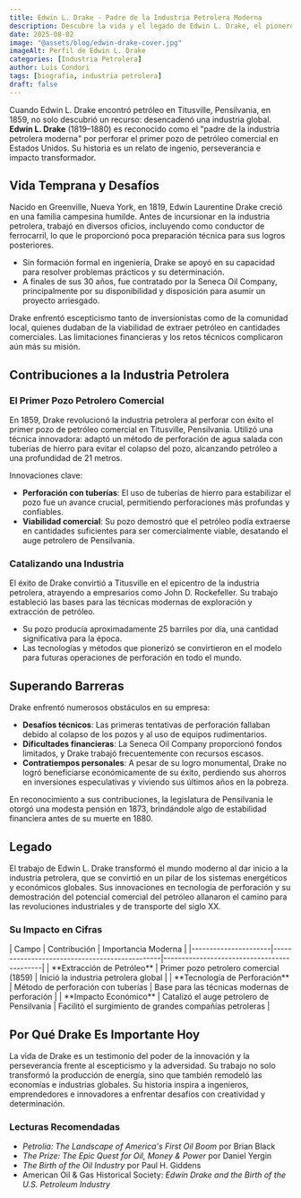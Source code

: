 ```yaml
---
title: Edwin L. Drake - Padre de la Industria Petrolera Moderna
description: Descubre la vida y el legado de Edwin L. Drake, el pionero que perforó el primer pozo petrolero comercial y dio inicio a la industria petrolera global.
date: 2025-08-02
image: "@assets/blog/edwin-drake-cover.jpg"
imageAlt: Perfil de Edwin L. Drake
categories: [Industria Petrolera]
author: Luis Condori
tags: [biografía, industria petrolera]
draft: false
---
```


Cuando Edwin L. Drake encontró petróleo en Titusville, Pensilvania, en 1859, no solo descubrió un recurso: desencadenó una industria global. **Edwin L. Drake** (1819–1880) es reconocido como el "padre de la industria petrolera moderna" por perforar el primer pozo de petróleo comercial en Estados Unidos. Su historia es un relato de ingenio, perseverancia e impacto transformador.

## Vida Temprana y Desafíos

Nacido en Greenville, Nueva York, en 1819, Edwin Laurentine Drake creció en una familia campesina humilde. Antes de incursionar en la industria petrolera, trabajó en diversos oficios, incluyendo como conductor de ferrocarril, lo que le proporcionó poca preparación técnica para sus logros posteriores.

- Sin formación formal en ingeniería, Drake se apoyó en su capacidad para resolver problemas prácticos y su determinación.
- A finales de sus 30 años, fue contratado por la Seneca Oil Company, principalmente por su disponibilidad y disposición para asumir un proyecto arriesgado.

Drake enfrentó escepticismo tanto de inversionistas como de la comunidad local, quienes dudaban de la viabilidad de extraer petróleo en cantidades comerciales. Las limitaciones financieras y los retos técnicos complicaron aún más su misión.

## Contribuciones a la Industria Petrolera

### El Primer Pozo Petrolero Comercial

En 1859, Drake revolucionó la industria petrolera al perforar con éxito el primer pozo de petróleo comercial en Titusville, Pensilvania. Utilizó una técnica innovadora: adaptó un método de perforación de agua salada con tuberías de hierro para evitar el colapso del pozo, alcanzando petróleo a una profundidad de 21 metros.

Innovaciones clave:

- **Perforación con tuberías**: El uso de tuberías de hierro para estabilizar el pozo fue un avance crucial, permitiendo perforaciones más profundas y confiables.
- **Viabilidad comercial**: Su pozo demostró que el petróleo podía extraerse en cantidades suficientes para ser comercialmente viable, desatando el auge petrolero de Pensilvania.

### Catalizando una Industria

El éxito de Drake convirtió a Titusville en el epicentro de la industria petrolera, atrayendo a empresarios como John D. Rockefeller. Su trabajo estableció las bases para las técnicas modernas de exploración y extracción de petróleo.

- Su pozo producía aproximadamente 25 barriles por día, una cantidad significativa para la época.
- Las tecnologías y métodos que pionerizó se convirtieron en el modelo para futuras operaciones de perforación en todo el mundo.

## Superando Barreras

Drake enfrentó numerosos obstáculos en su empresa:

- **Desafíos técnicos**: Las primeras tentativas de perforación fallaban debido al colapso de los pozos y al uso de equipos rudimentarios.
- **Dificultades financieras**: La Seneca Oil Company proporcionó fondos limitados, y Drake trabajó frecuentemente con recursos escasos.
- **Contratiempos personales**: A pesar de su logro monumental, Drake no logró beneficiarse económicamente de su éxito, perdiendo sus ahorros en inversiones especulativas y viviendo sus últimos años en la pobreza.

En reconocimiento a sus contribuciones, la legislatura de Pensilvania le otorgó una modesta pensión en 1873, brindándole algo de estabilidad financiera antes de su muerte en 1880.

## Legado

El trabajo de Edwin L. Drake transformó el mundo moderno al dar inicio a la industria petrolera, que se convirtió en un pilar de los sistemas energéticos y económicos globales. Sus innovaciones en tecnología de perforación y su demostración del potencial comercial del petróleo allanaron el camino para las revoluciones industriales y de transporte del siglo XX.

### Su Impacto en Cifras

<div class="table-wrapper">
| Campo                | Contribución                                   | Importancia Moderna                        |
|----------------------|-----------------------------------------------|--------------------------------------------|
| **Extracción de Petróleo** | Primer pozo petrolero comercial (1859)    | Inició la industria petrolera global       |
| **Tecnología de Perforación** | Método de perforación con tuberías       | Base para las técnicas modernas de perforación |
| **Impacto Económico** | Catalizó el auge petrolero de Pensilvania   | Facilitó el surgimiento de grandes compañías petroleras |
</div>

## Por Qué Drake Es Importante Hoy

La vida de Drake es un testimonio del poder de la innovación y la perseverancia frente al escepticismo y la adversidad. Su trabajo no solo transformó la producción de energía, sino que también remodeló las economías e industrias globales. Su historia inspira a ingenieros, emprendedores e innovadores a enfrentar desafíos con creatividad y determinación.

### Lecturas Recomendadas

- *Petrolia: The Landscape of America's First Oil Boom* por Brian Black
- *The Prize: The Epic Quest for Oil, Money & Power* por Daniel Yergin
- *The Birth of the Oil Industry* por Paul H. Giddens
- American Oil & Gas Historical Society: *Edwin Drake and the Birth of the U.S. Petroleum Industry*
